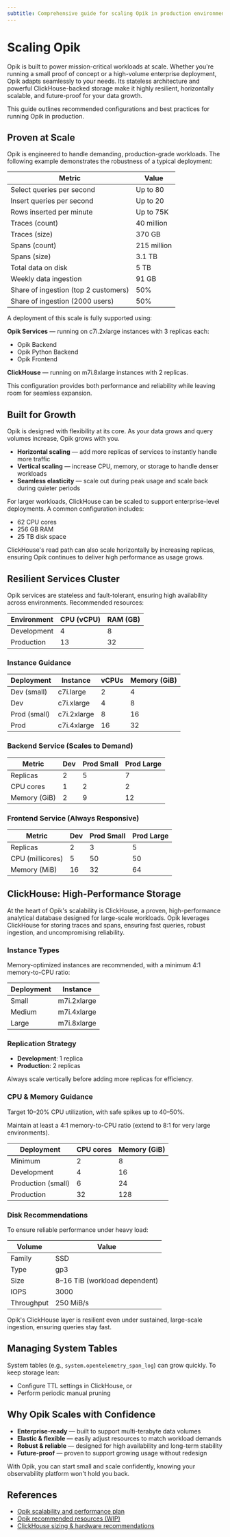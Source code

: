 ```yaml
---
subtitle: Comprehensive guide for scaling Opik in production environments
---
```


# Scaling Opik

Opik is built to power mission-critical workloads at scale. Whether you're running a small proof of concept or a high-volume enterprise deployment, Opik adapts seamlessly to your needs. Its stateless architecture and powerful ClickHouse-backed storage make it highly resilient, horizontally scalable, and future-proof for your data growth.

This guide outlines recommended configurations and best practices for running Opik in production.

## Proven at Scale

Opik is engineered to handle demanding, production-grade workloads. The following example demonstrates the robustness of a typical deployment:

| Metric | Value |
|--------|-------|
| Select queries per second | Up to 80 |
| Insert queries per second | Up to 20 |
| Rows inserted per minute | Up to 75K |
| Traces (count) | 40 million |
| Traces (size) | 370 GB |
| Spans (count) | 215 million |
| Spans (size) | 3.1 TB |
| Total data on disk | 5 TB |
| Weekly data ingestion | 91 GB |
| Share of ingestion (top 2 customers) | 50% |
| Share of ingestion (2000 users) | 50% |

A deployment of this scale is fully supported using:

**Opik Services** — running on c7i.2xlarge instances with 3 replicas each:
- Opik Backend
- Opik Python Backend  
- Opik Frontend

**ClickHouse** — running on m7i.8xlarge instances with 2 replicas.

This configuration provides both performance and reliability while leaving room for seamless expansion.

## Built for Growth

Opik is designed with flexibility at its core. As your data grows and query volumes increase, Opik grows with you.

- **Horizontal scaling** — add more replicas of services to instantly handle more traffic
- **Vertical scaling** — increase CPU, memory, or storage to handle denser workloads  
- **Seamless elasticity** — scale out during peak usage and scale back during quieter periods

For larger workloads, ClickHouse can be scaled to support enterprise-level deployments. A common configuration includes:

- 62 CPU cores
- 256 GB RAM
- 25 TB disk space

ClickHouse's read path can also scale horizontally by increasing replicas, ensuring Opik continues to deliver high performance as usage grows.

## Resilient Services Cluster

Opik services are stateless and fault-tolerant, ensuring high availability across environments. Recommended resources:

| Environment | CPU (vCPU) | RAM (GB) |
|-------------|------------|----------|
| Development | 4 | 8 |
| Production | 13 | 32 |

### Instance Guidance

| Deployment | Instance | vCPUs | Memory (GiB) |
|------------|----------|-------|--------------|
| Dev (small) | c7i.large | 2 | 4 |
| Dev | c7i.xlarge | 4 | 8 |
| Prod (small) | c7i.2xlarge | 8 | 16 |
| Prod | c7i.4xlarge | 16 | 32 |

### Backend Service (Scales to Demand)

| Metric | Dev | Prod Small | Prod Large |
|--------|-----|------------|------------|
| Replicas | 2 | 5 | 7 |
| CPU cores | 1 | 2 | 2 |
| Memory (GiB) | 2 | 9 | 12 |

### Frontend Service (Always Responsive)

| Metric | Dev | Prod Small | Prod Large |
|--------|-----|------------|------------|
| Replicas | 2 | 3 | 5 |
| CPU (millicores) | 5 | 50 | 50 |
| Memory (MiB) | 16 | 32 | 64 |

## ClickHouse: High-Performance Storage

At the heart of Opik's scalability is ClickHouse, a proven, high-performance analytical database designed for large-scale workloads. Opik leverages ClickHouse for storing traces and spans, ensuring fast queries, robust ingestion, and uncompromising reliability.

### Instance Types

Memory-optimized instances are recommended, with a minimum 4:1 memory-to-CPU ratio:

| Deployment | Instance |
|------------|----------|
| Small | m7i.2xlarge |
| Medium | m7i.4xlarge |
| Large | m7i.8xlarge |

### Replication Strategy

- **Development**: 1 replica
- **Production**: 2 replicas

Always scale vertically before adding more replicas for efficiency.

### CPU & Memory Guidance

Target 10–20% CPU utilization, with safe spikes up to 40–50%.

Maintain at least a 4:1 memory-to-CPU ratio (extend to 8:1 for very large environments).

| Deployment | CPU cores | Memory (GiB) |
|------------|-----------|--------------|
| Minimum | 2 | 8 |
| Development | 4 | 16 |
| Production (small) | 6 | 24 |
| Production | 32 | 128 |

### Disk Recommendations

To ensure reliable performance under heavy load:

| Volume | Value |
|--------|-------|
| Family | SSD |
| Type | gp3 |
| Size | 8–16 TiB (workload dependent) |
| IOPS | 3000 |
| Throughput | 250 MiB/s |

Opik's ClickHouse layer is resilient even under sustained, large-scale ingestion, ensuring queries stay fast.

## Managing System Tables

System tables (e.g., `system.opentelemetry_span_log`) can grow quickly. To keep storage lean:

- Configure TTL settings in ClickHouse, or
- Perform periodic manual pruning

## Why Opik Scales with Confidence

- **Enterprise-ready** — built to support multi-terabyte data volumes
- **Elastic & flexible** — easily adjust resources to match workload demands
- **Robust & reliable** — designed for high availability and long-term stability
- **Future-proof** — proven to support growing usage without redesign

With Opik, you can start small and scale confidently, knowing your observability platform won't hold you back.

## References

- [Opik scalability and performance plan](https://github.com/comet-ml/opik/issues)
- [Opik recommended resources (WIP)](https://github.com/comet-ml/opik/issues)
- [ClickHouse sizing & hardware recommendations](https://clickhouse.com/docs/operations/requirements)
